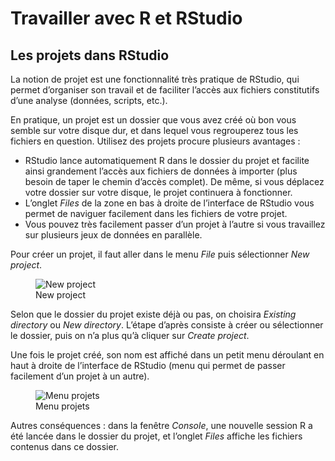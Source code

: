 # Travailler avec R et RStudio



## Les projets dans RStudio {#projets}

La notion de projet est une fonctionnalité très pratique de RStudio, qui permet d'organiser son travail et de faciliter l'accès aux fichiers constitutifs d'une analyse (données, scripts, etc.).

En pratique, un projet est un dossier que vous avez créé où bon vous semble sur votre disque dur, et dans lequel vous regrouperez tous les fichiers en question. Utilisez des projets procure plusieurs avantages :

- RStudio lance automatiquement R dans le dossier du projet et facilite ainsi grandement l'accès aux fichiers de données à importer (plus besoin de taper le chemin d'accès complet). De même, si vous déplacez votre dossier sur votre disque, le projet continuera à fonctionner.
- L'onglet *Files* de la zone en bas à droite de l'interface de RStudio vous permet de naviguer facilement dans les fichiers de votre projet.
- Vous pouvez très facilement passer d'un projet à l'autre si vous travaillez sur plusieurs jeux de données en parallèle.

Pour créer un projet, il faut aller dans le menu *File* puis sélectionner *New project*. 

![New project](resources/screenshots/rstudio_new_project1.png)


Selon que le dossier du projet existe déjà ou pas, on choisira *Existing directory* ou *New directory*. L'étape d'après consiste à créer ou sélectionner le dossier, puis on n'a plus qu'à cliquer sur *Create project*.

Une fois le projet créé, son nom est affiché dans un petit menu déroulant en haut à droite de l'interface de RStudio (menu qui permet de passer facilement d'un projet à un autre). 

![Menu projets](resources/screenshots/rstudio_project_menu.png)


Autres conséquences : dans la fenêtre *Console*, une nouvelle session R a été lancée dans le dossier du projet, et l'onglet *Files* affiche les fichiers contenus dans ce dossier.
